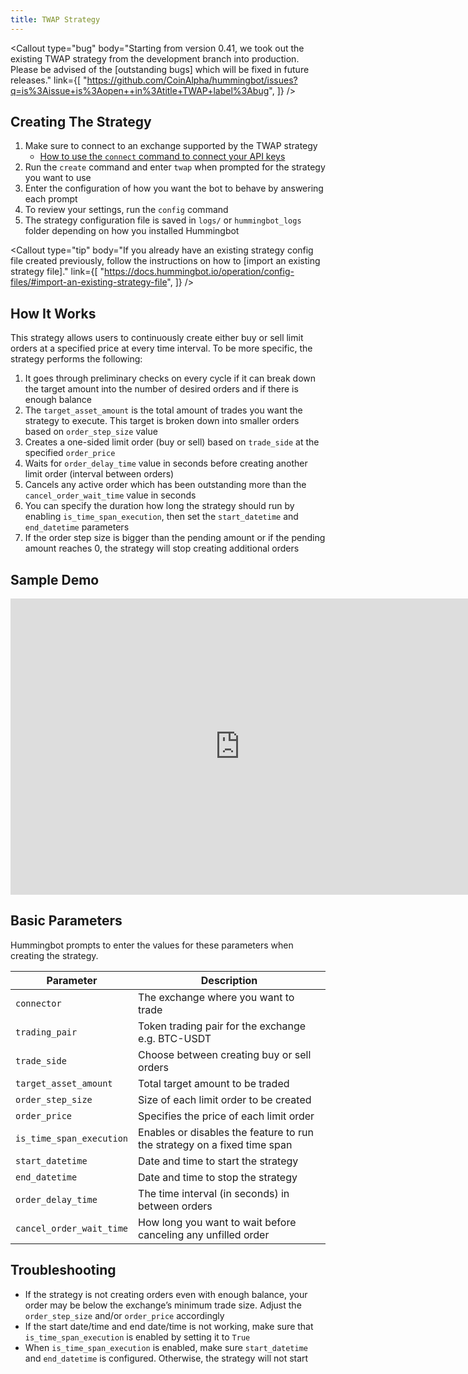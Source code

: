 ```yaml
---
title: TWAP Strategy
---
```



<Callout
  type="bug"
  body="Starting from version 0.41, we took out the existing TWAP strategy from the development branch into production. Please be advised of the [outstanding bugs] which will be fixed in future releases."
  link={[
    "https://github.com/CoinAlpha/hummingbot/issues?q=is%3Aissue+is%3Aopen++in%3Atitle+TWAP+label%3Abug",
  ]}
/>

## Creating The Strategy

1. Make sure to connect to an exchange supported by the TWAP strategy
   - [How to use the `connect` command to connect your API keys](/operation/connect-exchange)
2. Run the `create` command and enter `twap` when prompted for the strategy you want to use
3. Enter the configuration of how you want the bot to behave by answering each prompt
4. To review your settings, run the `config` command
5. The strategy configuration file is saved in `logs/` or `hummingbot_logs` folder depending on how you installed Hummingbot

<Callout
  type="tip"
  body="If you already have an existing strategy config file created previously, follow the instructions on how to [import an existing strategy file]."
  link={[
    "https://docs.hummingbot.io/operation/config-files/#import-an-existing-strategy-file",
  ]}
/>

## How It Works

This strategy allows users to continuously create either buy or sell limit orders at a specified price at every time interval. To be more specific, the strategy performs the following:

1. It goes through preliminary checks on every cycle if it can break down the target amount into the number of desired orders and if there is enough balance
2. The `target_asset_amount` is the total amount of trades you want the strategy to execute. This target is broken down into smaller orders based on `order_step_size` value
3. Creates a one-sided limit order (buy or sell) based on `trade_side` at the specified `order_price`
4. Waits for `order_delay_time` value in seconds before creating another limit order (interval between orders)
5. Cancels any active order which has been outstanding more than the `cancel_order_wait_time` value in seconds
6. You can specify the duration how long the strategy should run by enabling `is_time_span_execution`, then set the `start_datetime` and `end_datetime` parameters
7. If the order step size is bigger than the pending amount or if the pending amount reaches 0, the strategy will stop creating additional orders

## Sample Demo

<Callout
  type="warning"
  body="This demo is for instructional and educational purposes only. Any parameters used are purely for demo purposes only. We are not giving any legal, tax, financial, or investment advice. Every user is responsible for their use and configuration of Hummingbot."
/>

<iframe
  width="733"
  height="474"
  src="https://www.loom.com/embed/8b36e590272c479fa0ccf69b011433e1"
  frameborder="0"
  allow="accelerometer; autoplay; encrypted-media; gyroscope; picture-in-picture"
  allowfullscreen
></iframe>

## Basic Parameters

Hummingbot prompts to enter the values for these parameters when creating the strategy.

| Parameter                | Description                                                              |
| ------------------------ | ------------------------------------------------------------------------ |
| `connector`              | The exchange where you want to trade                                     |
| `trading_pair`           | Token trading pair for the exchange e.g. BTC-USDT                        |
| `trade_side`             | Choose between creating buy or sell orders                               |
| `target_asset_amount`    | Total target amount to be traded                                         |
| `order_step_size`        | Size of each limit order to be created                                   |
| `order_price`            | Specifies the price of each limit order                                  |
| `is_time_span_execution` | Enables or disables the feature to run the strategy on a fixed time span |
| `start_datetime`         | Date and time to start the strategy                                      |
| `end_datetime`           | Date and time to stop the strategy                                       |
| `order_delay_time`       | The time interval (in seconds) in between orders                         |
| `cancel_order_wait_time` | How long you want to wait before canceling any unfilled order            |

## Troubleshooting

- If the strategy is not creating orders even with enough balance, your order may be below the exchange’s minimum trade size. Adjust the `order_step_size` and/or `order_price` accordingly
- If the start date/time and end date/time is not working, make sure that `is_time_span_execution` is enabled by setting it to `True`
- When `is_time_span_execution` is enabled, make sure `start_datetime` and `end_datetime` is configured. Otherwise, the strategy will not start
